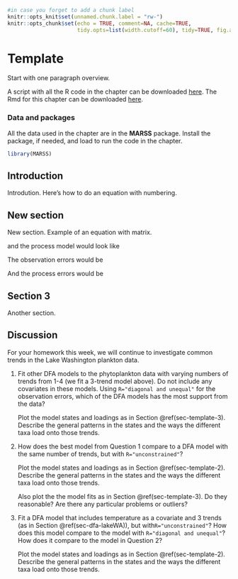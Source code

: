 ```r
#in case you forget to add a chunk label
knitr::opts_knit$set(unnamed.chunk.label = "rw-")
knitr::opts_chunk$set(echo = TRUE, comment=NA, cache=TRUE, 
                      tidy.opts=list(width.cutoff=60), tidy=TRUE, fig.align='center', out.width='80%')
```

# Template {#sec-template}

\chaptermark{Template}

Start with one paragraph overview.

A script with all the R code in the chapter can be downloaded [here](./Rcode/template.R). The Rmd for this chapter can be downloaded [here](./Rmds/template.Rmd).

### Data and packages {.unnumbered}

All the data used in the chapter are in the **MARSS** package. Install the package, if needed, and load to run the code in the chapter.

```r
library(MARSS)
```

## Introduction {#sec-template-intro}

Introdution. Here's how to do an equation with numbering.

```{=tex}
\begin{equation}
\begin{gathered}
\mathbf{y}_t = \mathbf{Z}\mathbf{x}_t+\mathbf{a}+\mathbf{v}_t \text{ where } \mathbf{v}_t \sim \text{MVN}(0,\mathbf{R}) \\
\mathbf{x}_t = \mathbf{x}_{t-1}+\mathbf{w}_t \text{ where } \mathbf{w}_t \sim \text{MVN}(0,\mathbf{Q}) \\
\end{gathered}
(\#eq:template1)
\end{equation}
```
## New section {#sec-template-2}

New section. Example of an equation with matrix.

```{=tex}
\begin{equation}
\begin{bmatrix}
    y_{1} \\
    y_{2} \\
    y_{3} \\
    y_{4} \\
    y_{5} \end{bmatrix}_t = 
 \begin{bmatrix}
    z_{11}&z_{12}&z_{13}\\
    z_{21}&z_{22}&z_{23}\\
    z_{31}&z_{32}&z_{33}\\
    z_{41}&z_{42}&z_{43}\\
    z_{51}&z_{52}&z_{53}\end{bmatrix}   
 \begin{bmatrix}
    x_{1} \\
    x_{2} \\
    x_{3} \end{bmatrix}_t + 
 \begin{bmatrix}
    a_1 \\
    a_2 \\
    a_3 \\
    a_4 \\
    a_5 \end{bmatrix} + 
 \begin{bmatrix}
    v_{1} \\
    v_{2} \\
    v_{3} \\
    v_{4} \\
    v_{5} \end{bmatrix}_t.
(\#eq:template2-y)
\end{equation}
```
and the process model would look like

```{=tex}
\begin{equation}
\begin{bmatrix}
    x_{1} \\
    x_{2} \\
    x_{3} \end{bmatrix}_t = 
 \begin{bmatrix}
    1&0&0 \\
    0&1&0 \\
    0&0&1 \end{bmatrix} 
 \begin{bmatrix}
    x_{1}\\
    x_{2}\\
    x_{3}\end{bmatrix}_{t-1} +
 \begin{bmatrix}
    w_{1} \\
    w_{2} \\
    w_{3} \end{bmatrix}_t 
(\#eq:tempate2-x)
\end{equation}
```
The observation errors would be

```{=tex}
\begin{equation}
\begin{bmatrix}
    v_{1} \\
    v_{2} \\
    v_{3} \\
    v_{4} \\
    v_{5} \end{bmatrix}_t 
 \sim \text{MVN} \begin{pmatrix}
    \begin{bmatrix}
    0 \\
    0 \\
    0 \\
    0 \\
    0 \end{bmatrix},
 \begin{bmatrix}
    r_{11}&r_{12}&r_{13}&r_{14}&r_{15}\\
    r_{12}&r_{22}&r_{23}&r_{24}&r_{25}\\
    r_{13}&r_{23}&r_{33}&r_{34}&r_{35}\\
    r_{14}&r_{24}&r_{34}&r_{44}&r_{45}\\
    r_{15}&r_{25}&r_{35}&r_{45}&r_{55}\end{bmatrix}
\end{pmatrix}
(\#eq:template2-oe)
\end{equation}
```
And the process errors would be

```{=tex}
\begin{equation}
\begin{bmatrix}
    w_{1} \\
    w_{2} \\
    w_{3} \end{bmatrix}_t
\sim \text{MVN} \begin{pmatrix}
 \begin{bmatrix}
    0 \\
    0 \\
    0 \end{bmatrix},
 \begin{bmatrix}
    q_{11}&q_{12}&q_{13}\\
    q_{12}&q_{22}&q_{23}\\
    q_{13}&q_{23}&q_{33}\end{bmatrix}
\end{pmatrix}.
(\#eq:template2-pe)
\end{equation}
```
## Section 3 {#sec-template-3}

Another section.

## Discussion {#sec-template-discussion}

For your homework this week, we will continue to investigate common trends in the Lake Washington plankton data.

1.  Fit other DFA models to the phytoplankton data with varying numbers of trends from 1-4 (we fit a 3-trend model above). Do not include any covariates in these models. Using `R="diagonal and unequal"` for the observation errors, which of the DFA models has the most support from the data?

    Plot the model states and loadings as in Section \@ref(sec-template-3). Describe the general patterns in the states and the ways the different taxa load onto those trends.

2.  How does the best model from Question 1 compare to a DFA model with the same number of trends, but with `R="unconstrained"`?

    Plot the model states and loadings as in Section \@ref(sec-template-2). Describe the general patterns in the states and the ways the different taxa load onto those trends.

    Also plot the the model fits as in Section \@ref(sec-template-3). Do they reasonable? Are there any particular problems or outliers?

3.  Fit a DFA model that includes temperature as a covariate and 3 trends (as in Section \@ref(sec-dfa-lakeWA)), but with`R="unconstrained"`? How does this model compare to the model with `R="diagonal and unequal"`? How does it compare to the model in Question 2?

    Plot the model states and loadings as in Section \@ref(sec-template-2). Describe the general patterns in the states and the ways the different taxa load onto those trends.
